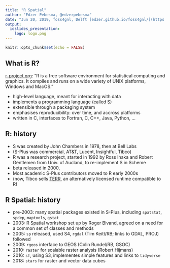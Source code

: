 ```yaml
---
title: "R Spatial"
author: "Edzer Pebesma, @edzerpebesma"
date: "Jun 20, 2019, foss4gnl, Delft [edzer.github.io/foss4gnl/](https://edzer.github.io/foss4gnl) ([rmd](https://github.com/edzer/jena/blob/master/rspatial.Rmd))"
output: 
  ioslides_presentation:
    logo: logo.png
---
```


```r
knitr::opts_chunk$set(echo = FALSE)
```

## What is R?

[r-project.org](https://www.r-project.org/): "R is a free software environment for statistical computing and graphics. It compiles and runs on a wide variety of UNIX platforms, Windows and MacOS."

* high-level language, meant for interacting with data
* implements a programming language (called S)
* extensible through a packaging system
* emphasises reproducibility: over time, and accross platforms
* written in C, interfaces to Fortran, C, C++, Java, Python, ...

## R: history

* S was created by John Chambers in 1978, then at Bell Labs
* (S-Plus was commercial, AT\&T, Lucent, Insightful, Tibco)
* R was a research project, started in 1992 by Ross Ihaka and Robert Gentlemen from Univ. of Aucland, to re-implement S in Scheme
* beta released in 2000, 
* Most academic S-Plus contributors moved to R early 2000s
* (now, Tibco sells [TERR](https://www.tibco.com/blog/2014/08/06/26509/), an alternatively licensed runtime compatible to R)

## R Spatial: history

* pre-2003: many spatial packages existed in S-Plus, including `spatstat`, `spdep`, `maptools`, `gstat`
* 2003: R Spatial workshop set up by Roger Bivand, agreed on a need for a common set of classes and methods
* 2005: `sp` released, used S4, `rgdal` (Tim Keitt/RB; links to GDAL, PROJ) followed
* 2009: `rgeos` interface to GEOS (Colin Rundel/RB, GSOC)
* 2010: `raster` for scalable raster analysis (Robert Hijmans)
* 2016: `sf`, using S3, implementes simple features and links to `tidyverse`
* 2018: `stars` for raster and vector data cubes

## 